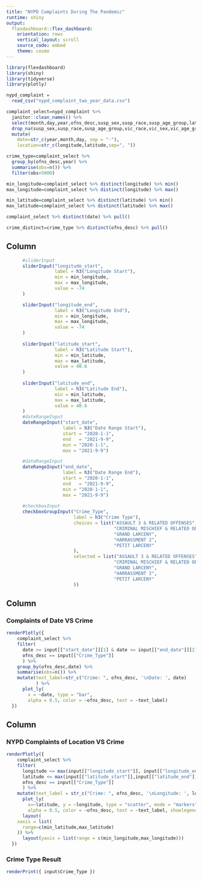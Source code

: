 ```yaml
---
title: "NYPD Complaints During The Pandemic"
runtime: shiny
output: 
  flexdashboard::flex_dashboard:
    orientation: rows
    vertical_layout: scroll
    source_code: embed
    theme: cosmo
---
```



```r
library(flexdashboard)
library(shiny)
library(tidyverse)
library(plotly)

nypd_complaint = 
  read_csv("nypd_complaint_two_year_data.csv")

complaint_select=nypd_complaint %>% 
  janitor::clean_names() %>% 
  select(month,day,year,ofns_desc,susp_sex,susp_race,susp_age_group,latitude,longitude,vic_race,vic_sex,vic_age_group) %>% 
  drop_na(susp_sex,susp_race,susp_age_group,vic_race,vic_sex,vic_age_group)%>% 
  mutate(
    date=str_c(year,month,day, sep = "-"),
    location=str_c(longitude,latitude,sep=", "))

crime_type=complaint_select %>% 
  group_by(ofns_desc,year) %>% 
  summarise(obs=n()) %>% 
  filter(obs>5000)

min_longitude=complaint_select %>% distinct(longitude) %>% min()
max_longitude=complaint_select %>% distinct(longitude) %>% max()

min_latitude=complaint_select %>% distinct(latitude) %>% min()
max_latitude=complaint_select %>% distinct(latitude) %>% max()

complaint_select %>% distinct(date) %>% pull()

crime_distinct=crime_type %>% distinct(ofns_desc) %>% pull()
```

Column {.sidebar}
-----------------------------------------------------------------------

```r
      #sliderInput
      sliderInput("longitude_start", 
                  label = h3("Longitude Start"), 
                  min = min_longitude, 
                  max = max_longitude,
                  value = -74
      )

      sliderInput("longitude_end", 
                  label = h3("Longitude End"), 
                  min = min_longitude, 
                  max = max_longitude,
                  value = -74
      )    
       
      sliderInput("latitude_start", 
                  label = h3("Latitude Start"), 
                  min = min_latitude, 
                  max = max_latitude,
                  value = 40.6
      )
 
      sliderInput("latitude_end", 
                  label = h3("Latitude End"), 
                  min = min_latitude, 
                  max = max_latitude,
                  value = 40.6
      )     
      #dateRangeInput
      dateRangeInput("start_date", 
                     label = h3("Date Range Start"),
                     start = "2020-1-1",
                     end   = "2021-9-9",
                     min = "2020-1-1",
                     max = "2021-9-9")

      #dateRangeInput
      dateRangeInput("end_date", 
                     label = h3("Date Range End"),
                     start = "2020-1-1",
                     end   = "2021-9-9",
                     min = "2020-1-1",
                     max = "2021-9-9")
            
      #checkboxInput
      checkboxGroupInput("Crime_Type", 
                         label = h3("Crime Type"), 
                         choices = list("ASSAULT 3 & RELATED OFFENSES", 
                                        "CRIMINAL MISCHIEF & RELATED OF" , 
                                        "GRAND LARCENY",
                                        "HARRASSMENT 2",
                                        "PETIT LARCENY"
                         ),
                         selected = list("ASSAULT 3 & RELATED OFFENSES", 
                                        "CRIMINAL MISCHIEF & RELATED OF" , 
                                        "GRAND LARCENY",
                                        "HARRASSMENT 2",
                                        "PETIT LARCENY"
                         ))
```

Column {data-width=650}
-----------------------------------------------------------------------

### Complaints of Date VS Crime

```r
renderPlotly({
    complaint_select %>% 
    filter(
      date >= input[["start_date"]][1] & date <= input[["end_date"]][2],
      ofns_desc == input[["Crime_Type"]]
      ) %>%
    group_by(ofns_desc,date) %>% 
    summarise(obs=n()) %>% 
    mutate(text_label=str_c("Crime: ", ofns_desc, '\nDate: ', date)
           ) %>% 
      plot_ly(
        x = ~date, type = "bar",
        alpha = 0.5, color = ~ofns_desc, text = ~text_label)
  })
```


Column {data-width=350}
-----------------------------------------------------------------------

### NYPD Complaints of Location VS Crime

```r
renderPlotly({
    complaint_select %>% 
    filter(
      longitude <= max(input[["longitude_start"]], input[["longitude_end"]]) & longitude >= min(input[["longitude_start"]], input[["longitude_end"]]),
      latitude <= max(input[["latitude_start"]],input[["latitude_end"]]) & latitude >= min(input[["latitude_start"]],input[["latitude_end"]]),
      ofns_desc == input[["Crime_Type"]]
      ) %>%
    mutate(text_label = str_c("Crime: ", ofns_desc, '\nLongitude: ', longitude, '\nLatitude: ', latitude)) %>% 
      plot_ly(
        x=~latitude, y = ~longitude, type = "scatter", mode = "markers",
        alpha = 0.5, color = ~ofns_desc, text = ~text_label, showlegend = FALSE) %>% 
      layout(
    xaxis = list(
      range=c(min_latitude,max_latitude)
    )) %>% 
      layout(yaxis = list(range = c(min_longitude,max_longitude)))
  })
```

### Crime Type Result

```r
renderPrint({ input$Crime_Type })
```


